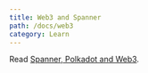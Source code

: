 ```yaml
---
title: Web3 and Spanner
path: /docs/web3
category: Learn
---
```

Read [Spanner, Polkadot and Web3](https://spannerprotocol.medium.com/spanner-polkadot-and-the-web3-adventure-5bd9c880e084).
